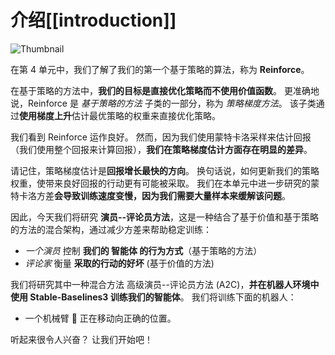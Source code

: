 # 介绍[[introduction]]

<img src="https://huggingface.co/datasets/huggingface-deep-rl-course/course-images/resolve/main/en/unit8/thumbnail.png"  alt="Thumbnail"/>

在第 4 单元中，我们了解了我们的第一个基于策略的算法，称为 **Reinforce**。

在基于策略的方法中，**我们的目标是直接优化策略而不使用价值函数**。 更准确地说，Reinforce 是 *基于策略的方法* 子类的一部分，称为 *策略梯度方法*。 该子类通过**使用梯度上升**估计最优策略的权重来直接优化策略。

我们看到 Reinforce 运作良好。 然而，因为我们使用蒙特卡洛采样来估计回报（我们使用整个回报来计算回报），**我们在策略梯度估计方面存在明显的差异**。

请记住，策略梯度估计是**回报增长最快的方向**。 换句话说，如何更新我们的策略权重，使带来良好回报的行动更有可能被采取。 我们在本单元中进一步研究的蒙特卡洛方差**会导致训练速度变慢，因为我们需要大量样本来缓解该问题**。

因此，今天我们将研究 **演员--评论员方法**，这是一种结合了基于价值和基于策略的方法的混合架构，通过减少方差来帮助稳定训练：

- *一个演员* 控制 **我们的 智能体 的行为方式**（基于策略的方法）
- *评论家* 衡量 **采取的行动的好坏** (基于价值的方法)

我们将研究其中一种混合方法 高级演员--评论员方法 (A2C)，**并在机器人环境中使用 Stable-Baselines3 训练我们的智能体**。 我们将训练下面的机器人：

- 一个机械臂 🦾 正在移动向正确的位置。


听起来很令人兴奋？ 让我们开始吧！